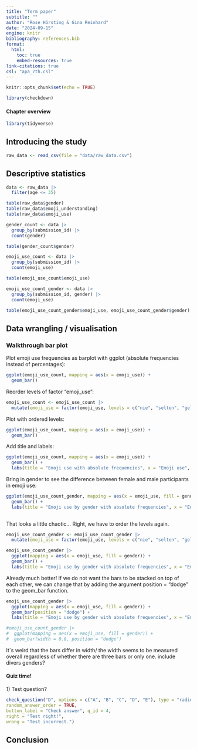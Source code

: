 ```yaml
---
title: "Term paper"
subtitle: ""
author: "Rose Hörsting & Gina Reinhard"
date: "2024-09-15"
engine: knitr
bibliography: references.bib
format: 
  html:
    toc: true
    embed-resources: true
link-citations: true
csl: "apa_7th.csl"
---
```


```r

knitr::opts_chunk$set(echo = TRUE)

```

```r

library(checkdown)

```

#### **Chapter overview** {.unnumbered}

```r

library(tidyverse)

```

## Introducing the study

```r

raw_data <- read_csv(file = "data/raw_data.csv")

```

## Descriptive statistics

```r

data <- raw_data |> 
  filter(age <= 35)

```

```r

table(raw_data$gender)
table(raw_data$emoji_understanding)
table(raw_data$emoji_use)

```

```r

gender_count <- data |> 
  group_by(submission_id) |> 
  count(gender)

table(gender_count$gender)

```

```r

emoji_use_count <- data |> 
  group_by(submission_id) |> 
  count(emoji_use)

table(emoji_use_count$emoji_use)

emoji_use_count_gender <- data |> 
  group_by(submission_id, gender) |> 
  count(emoji_use)

table(emoji_use_count_gender$emoji_use, emoji_use_count_gender$gender)

```

## Data wrangling / visualisation

### Walkthrough bar plot

Plot emoji use frequencies as barplot with ggplot (absolute frequencies instead of percentages):

```r

ggplot(emoji_use_count, mapping = aes(x = emoji_use)) + 
  geom_bar()

```

Reorder levels of factor "emoji_use":

```r

emoji_use_count <- emoji_use_count |> 
  mutate(emoji_use = factor(emoji_use, levels = c("nie", "selten", "gelegentlich", "oft", "in fast jeder Nachricht")))

```

Plot with ordered levels:

```r

ggplot(emoji_use_count, mapping = aes(x = emoji_use)) + 
  geom_bar()

```

Add title and labels:

```r
ggplot(emoji_use_count, mapping = aes(x = emoji_use)) + 
  geom_bar() +
  labs(title = "Emoji use with absolute frequencies", x = "Emoji use", y = "Total count")
```

Bring in gender to see the difference between female and male participants in emoji use:

```r

ggplot(emoji_use_count_gender, mapping = aes(x = emoji_use, fill = gender)) + 
  geom_bar() +
  labs(title = "Emoji use by gender with absolute frequencies", x = "Emoji use by gender", y = "Total count")
  
```

That looks a little chaotic... Right, we have to order the levels again.

```r
emoji_use_count_gender <- emoji_use_count_gender |> 
  mutate(emoji_use = factor(emoji_use, levels = c("nie", "selten", "gelegentlich", "oft", "in fast jeder Nachricht")))

emoji_use_count_gender |> 
  ggplot(mapping = aes(x = emoji_use, fill = gender)) + 
  geom_bar() +
  labs(title = "Emoji use by gender with absolute frequencies", x = "Emoji use by gender", y = "Total count")
```

Already much better! If we do not want the bars to be stacked on top of each other, we can change that by adding the argument position = "dodge" to the geom_bar function.

```r

emoji_use_count_gender |> 
  ggplot(mapping = aes(x = emoji_use, fill = gender)) + 
  geom_bar(position = "dodge") +
  labs(title = "Emoji use by gender with absolute frequencies", x = "Emoji use by gender", y = "Total count")

#emoji_use_count_gender |> 
#  ggplot(mapping = aes(x = emoji_use, fill = gender)) + 
#  geom_bar(width = 0.8, position = "dodge")

```

It´s weird that the bars differ in width/ the width seems to be measured overall regardless of whether there are three bars or only one.
include divers genders?

::: callout-tip
#### Quiz time! {.unnumbered}

1\) Test question?

```r

check_question("D", options = c("A", "B", "C", "D", "E"), type = "radio", 
random_answer_order = TRUE,
button_label = "Check answer", q_id = 4,
right = "Test right!",
wrong = "Test incorrect.")

```
:::

## Conclusion
